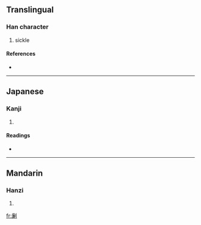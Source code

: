 {{also|鐮}}
==Translingual==

===Han character===
{{Han char|rn=18|rad=刀|as=13|sn=15|four=|canj=戈金中弓 (ICLN)}}

# sickle

====References====
* {{Han ref|kx=0144.310|dkj=02215|hdz=10360.010|uh=5286|ud=21126}}

----

==Japanese==

===Kanji===
{{ja-kanji|grade=|rs=刀13}}

# {{defn|Japanese}}

====Readings====
* {{ja-readings|on=[[れん]] (ren)|kun=[[かま]] (kama)}}

----

==Mandarin==

===Hanzi===
{{cmn-hanzi|pin=[[lián]] ([[lian2]])|wg=lien<sup>2</sup>}}

# {{defn|Mandarin}}

[[fr:劆]]